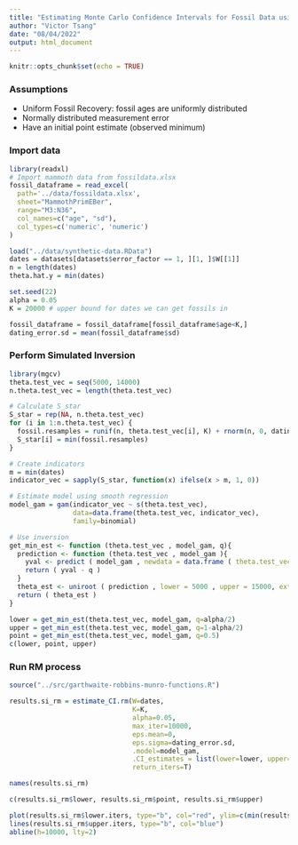 ---
title: "Estimating Monte Carlo Confidence Intervals for Fossil Data using Garthwaite 1992"
author: "Victor Tsang"
date: "08/04/2022"
output: html_document
---

```{r setup, include=FALSE}
knitr::opts_chunk$set(echo = TRUE)
```

### Assumptions

-   Uniform Fossil Recovery: fossil ages are uniformly distributed
-   Normally distributed measurement error
-   Have an initial point estimate (observed minimum)

### Import data

```{r}
library(readxl)
# Import mammoth data from fossildata.xlsx
fossil_dataframe = read_excel(
  path='../data/fossildata.xlsx', 
  sheet="MammothPrimEBer", 
  range="M3:N36", 
  col_names=c("age", "sd"), 
  col_types=c('numeric', 'numeric')
)
```

```{r}
load("../data/synthetic-data.RData")
dates = datasets[datasets$error_factor == 1, ][1, ]$W[[1]]
n = length(dates)
theta.hat.y = min(dates)

set.seed(22)
alpha = 0.05
K = 20000 # upper bound for dates we can get fossils in

fossil_dataframe = fossil_dataframe[fossil_dataframe$age<K,]
dating_error.sd = mean(fossil_dataframe$sd)
```

### Perform Simulated Inversion

```{r}
library(mgcv)
theta.test_vec = seq(5000, 14000)
n.theta.test_vec = length(theta.test_vec)

# Calculate S_star
S_star = rep(NA, n.theta.test_vec)
for (i in 1:n.theta.test_vec) {
  fossil.resamples = runif(n, theta.test_vec[i], K) + rnorm(n, 0, dating_error.sd)
  S_star[i] = min(fossil.resamples)
}

# Create indicators
m = min(dates)
indicator_vec = sapply(S_star, function(x) ifelse(x > m, 1, 0))

# Estimate model using smooth regression
model_gam = gam(indicator_vec ~ s(theta.test_vec),
                data=data.frame(theta.test_vec, indicator_vec),
                family=binomial)

# Use inversion
get_min_est <- function (theta.test_vec , model_gam, q){
  prediction <- function (theta.test_vec , model_gam ){
    yval <- predict ( model_gam , newdata = data.frame ( theta.test_vec = theta.test_vec ), type = "response")
    return ( yval - q )
  }
  theta_est <- uniroot ( prediction , lower = 5000 , upper = 15000, extendInt = "yes", model_gam = model_gam, maxiter = 2000)$root
  return ( theta_est )
}

lower = get_min_est(theta.test_vec, model_gam, q=alpha/2)
upper = get_min_est(theta.test_vec, model_gam, q=1-alpha/2)
point = get_min_est(theta.test_vec, model_gam, q=0.5)
c(lower, point, upper)
```

### Run RM process

```{r}
source("../src/garthwaite-robbins-munro-functions.R")

results.si_rm = estimate_CI.rm(W=dates,
                               K=K,
                               alpha=0.05,
                               max_iter=10000,
                               eps.mean=0,
                               eps.sigma=dating_error.sd,
                               .model=model_gam,
                               .CI_estimates = list(lower=lower, upper=upper),
                               return_iters=T)

names(results.si_rm)
```

```{r}
c(results.si_rm$lower, results.si_rm$point, results.si_rm$upper)
```


```{r}
plot(results.si_rm$lower.iters, type="b", col="red", ylim=c(min(results.si_rm$lower.iters, results.si_rm$upper.iters), max(results.si_rm$lower.iters, results.si_rm$upper.iters)))
lines(results.si_rm$upper.iters, type="b", col="blue")
abline(h=10000, lty=2)
```

